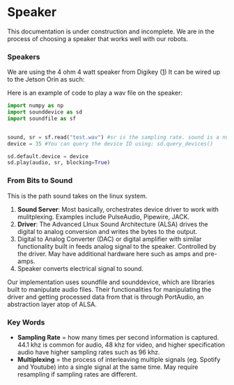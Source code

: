 
# Speaker

<Callout type="warning" emoji="⚠️">
  This documentation is under construction and incomplete. We are in the process
  of choosing a speaker that works well with our robots.
</Callout>

### Speakers

We are using the 4 ohm 4 watt speaker from Digikey ([1](https://www.digikey.com/short/5t82t2h9))
It can be wired up to the Jetson Orin as such:

Here is an example of code to play a wav file on the speaker:

```python
import numpy as np
import sounddevice as sd
import soundfile as sf


sound, sr = sf.read("test.wav") #sr is the sampling rate. sound is a numpy array.
device = 35 #You can query the device ID using: sd.query_devices()

sd.default.device = device
sd.play(audio, sr, blocking=True)
```

### From Bits to Sound

This is the path sound takes on the linux system.

1. **Sound Server**: Most basically, orchestrates device driver to work with mulitplexing. Examples include PulseAudio, Pipewire, JACK.
2. **Driver**: The Advanced LInux Sound Architecture (ALSA) drives the digital to analog conversion and writes the bytes to the output.
3. Digital to Analog Converter (DAC) or digital amplifier with similar functionality built in feeds analog signal to the speaker. Controlled by the driver. May have additional hardware here such as amps and pre-amps.
4. Speaker converts electrical signal to sound.

Our implementation uses soundfile and sounddevice, which are libraries built to manipulate audio files. Their functionalities for manipulating the driver 
and getting processed data from that is through PortAudio, an abstraction layer atop of ALSA.

### Key Words

- **Sampling Rate** = how many times per second information is captured. 44.1 khz is common for audio, 48 khz for video, and higher specification audio have higher sampling rates such as 96 khz.
- **Multiplexing** = the process of interleaving multiple signals (eg. Spotify and Youtube) into a single signal at the same time. May require resampling if sampling rates are different.
